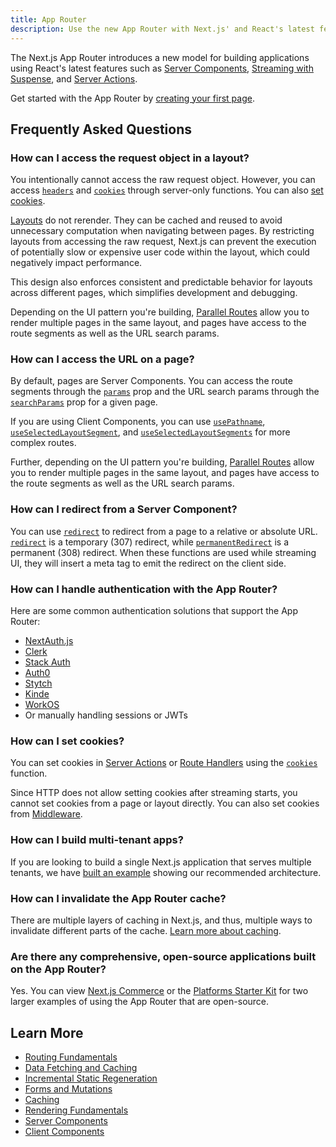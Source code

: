 ```yaml
---
title: App Router
description: Use the new App Router with Next.js' and React's latest features, including Layouts, Server Components, Suspense, and more.
---
```


The Next.js App Router introduces a new model for building applications using React's latest features such as [Server Components](/docs/app/building-your-application/rendering/server-components), [Streaming with Suspense](/docs/app/building-your-application/routing/loading-ui-and-streaming#streaming-with-suspense), and [Server Actions](/docs/app/building-your-application/data-fetching/server-actions-and-mutations).

Get started with the App Router by [creating your first page](/docs/app/building-your-application/routing/layouts-and-templates).

## Frequently Asked Questions

### How can I access the request object in a layout?

You intentionally cannot access the raw request object. However, you can access [`headers`](/docs/app/api-reference/functions/headers) and [`cookies`](/docs/app/api-reference/functions/cookies) through server-only functions. You can also [set cookies](#how-can-i-set-cookies).

[Layouts](/docs/app/api-reference/file-conventions/layout) do not rerender. They can be cached and reused to avoid unnecessary computation when navigating between pages. By restricting layouts from accessing the raw request, Next.js can prevent the execution of potentially slow or expensive user code within the layout, which could negatively impact performance.

This design also enforces consistent and predictable behavior for layouts across different pages, which simplifies development and debugging.

Depending on the UI pattern you're building, [Parallel Routes](/docs/app/building-your-application/routing/parallel-routes) allow you to render multiple pages in the same layout, and pages have access to the route segments as well as the URL search params.

### How can I access the URL on a page?

By default, pages are Server Components. You can access the route segments through the [`params`](/docs/app/api-reference/file-conventions/page#params-optional) prop and the URL search params through the [`searchParams`](/docs/app/api-reference/file-conventions/page#searchparams-optional) prop for a given page.

If you are using Client Components, you can use [`usePathname`](/docs/app/api-reference/functions/use-pathname), [`useSelectedLayoutSegment`](/docs/app/api-reference/functions/use-selected-layout-segment), and [`useSelectedLayoutSegments`](/docs/app/api-reference/functions/use-selected-layout-segments) for more complex routes.

Further, depending on the UI pattern you're building, [Parallel Routes](/docs/app/building-your-application/routing/parallel-routes) allow you to render multiple pages in the same layout, and pages have access to the route segments as well as the URL search params.

### How can I redirect from a Server Component?

You can use [`redirect`](/docs/app/api-reference/functions/redirect) to redirect from a page to a relative or absolute URL. [`redirect`](/docs/app/api-reference/functions/redirect) is a temporary (307) redirect, while [`permanentRedirect`](/docs/app/api-reference/functions/permanentRedirect) is a permanent (308) redirect. When these functions are used while streaming UI, they will insert a meta tag to emit the redirect on the client side.

### How can I handle authentication with the App Router?

Here are some common authentication solutions that support the App Router:

- [NextAuth.js](https://authjs.dev/getting-started/installation?framework=next.js)
- [Clerk](https://clerk.com/docs/quickstarts/nextjs)
- [Stack Auth](https://docs.stack-auth.com/getting-started/setup)
- [Auth0](https://github.com/auth0/nextjs-auth0#app-router)
- [Stytch](https://stytch.com/docs/sdks/resources/nextjs)
- [Kinde](https://docs.kinde.com/developer-tools/sdks/backend/nextjs-sdk/)
- [WorkOS](https://workos.com/docs/user-management/nextjs)
- Or manually handling sessions or JWTs

### How can I set cookies?

You can set cookies in [Server Actions](/docs/app/building-your-application/data-fetching/server-actions-and-mutations#cookies) or [Route Handlers](/docs/app/building-your-application/routing/route-handlers) using the [`cookies`](/docs/app/api-reference/functions/cookies) function.

Since HTTP does not allow setting cookies after streaming starts, you cannot set cookies from a page or layout directly. You can also set cookies from [Middleware](/docs/app/building-your-application/routing/middleware#using-cookies).

### How can I build multi-tenant apps?

If you are looking to build a single Next.js application that serves multiple tenants, we have [built an example](https://vercel.com/templates/next.js/platforms-starter-kit) showing our recommended architecture.

### How can I invalidate the App Router cache?

There are multiple layers of caching in Next.js, and thus, multiple ways to invalidate different parts of the cache. [Learn more about caching](/docs/app/building-your-application/caching).

### Are there any comprehensive, open-source applications built on the App Router?

Yes. You can view [Next.js Commerce](https://vercel.com/templates/next.js/nextjs-commerce) or the [Platforms Starter Kit](https://vercel.com/templates/next.js/platforms-starter-kit) for two larger examples of using the App Router that are open-source.

## Learn More

- [Routing Fundamentals](/docs/app/building-your-application/routing)
- [Data Fetching and Caching](/docs/app/building-your-application/data-fetching/fetching)
- [Incremental Static Regeneration](/docs/app/building-your-application/data-fetching/incremental-static-regeneration)
- [Forms and Mutations](/docs/app/building-your-application/data-fetching/server-actions-and-mutations)
- [Caching](/docs/app/building-your-application/caching)
- [Rendering Fundamentals](/docs/app/building-your-application/rendering)
- [Server Components](/docs/app/building-your-application/rendering/server-components)
- [Client Components](/docs/app/building-your-application/rendering/client-components)
